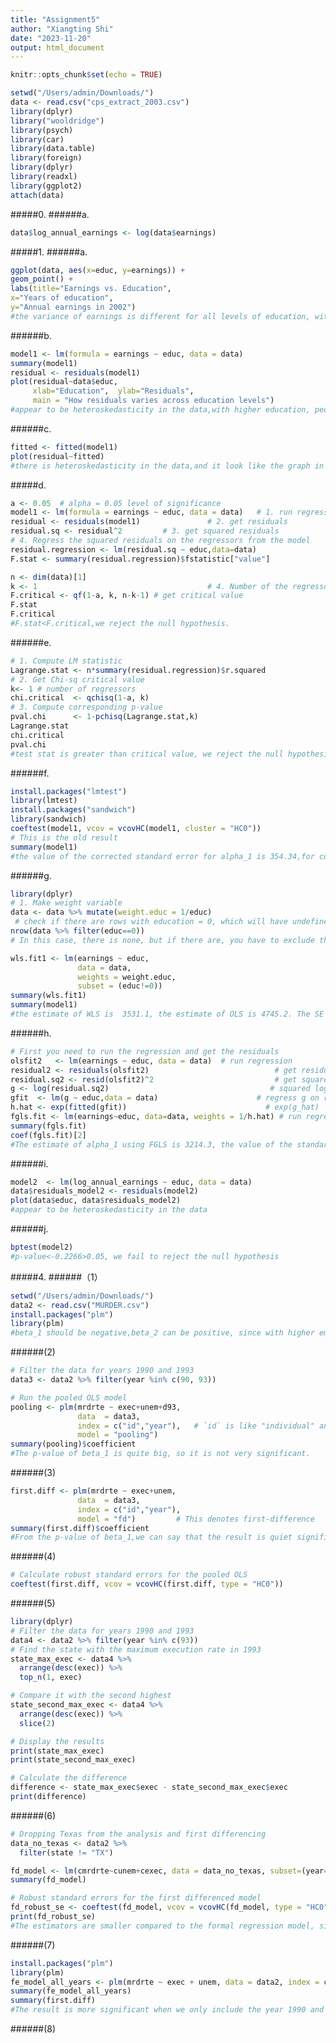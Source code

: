 ---
title: "Assignment5"
author: "Xiangting Shi"
date: "2023-11-20"
output: html_document
---

```{r setup, include=FALSE}
knitr::opts_chunk$set(echo = TRUE)
```

```{r}
setwd("/Users/admin/Downloads/")
data <- read.csv("cps_extract_2003.csv")
library(dplyr)
library("wooldridge")
library(psych)
library(car)
library(data.table)
library(foreign)
library(dplyr)
library(readxl)
library(ggplot2)
attach(data)
```
#####0.
######a.
```{r}
data$log_annual_earnings <- log(data$earnings)
```
#####1.
######a.
```{r}
ggplot(data, aes(x=educ, y=earnings)) +
geom_point() +
labs(title="Earnings vs. Education",
x="Years of education",
y="Annual earnings in 2002")
#the variance of earnings is different for all levels of education, with higher education, the variance of earnings becomes larger.
```
######b.
```{r}
model1 <- lm(formula = earnings ~ educ, data = data)
summary(model1)
residual <- residuals(model1)   
plot(residual~data$educ,
     xlab="Education",  ylab="Residuals",
     main = "How residuals varies across education levels")
#appear to be heteroskedasticity in the data,with higher education, people have more choices when they choose a career.
```
######c.
```{r}
fitted <- fitted(model1)
plot(residual~fitted)
#there is heteroskedasticity in the data,and it look like the graph in partB, since the predicted value of earnings have the same trend with the education.
```
#####d.
```{r}
a <- 0.05  # alpha = 0.05 level of significance
model1 <- lm(formula = earnings ~ educ, data = data)   # 1. run regression: 
residual <- residuals(model1)               # 2. get residuals
residual.sq <- residual^2         # 3. get squared residuals
# 4. Regress the squared residuals on the regressors from the model
residual.regression <- lm(residual.sq ~ educ,data=data)
F.stat <- summary(residual.regression)$fstatistic["value"]

n <- dim(data)[1]
k <- 1                                      # 4. Number of the regressors
F.critical <- qf(1-a, k, n-k-1) # get critical value
F.stat
F.critical
#F.stat<F.critical,we reject the null hypothesis.
```
######e.
```{r}
# 1. Compute LM statistic
Lagrange.stat <- n*summary(residual.regression)$r.squared
# 2. Get Chi-sq critical value
k<- 1 # number of regressors
chi.critical  <- qchisq(1-a, k)
# 3. Compute corresponding p-value
pval.chi      <- 1-pchisq(Lagrange.stat,k)
Lagrange.stat
chi.critical
pval.chi
#test stat is greater than critical value, we reject the null hypothesis.
```
######f.
```{r}
install.packages("lmtest")
library(lmtest)
install.packages("sandwich")
library(sandwich)
coeftest(model1, vcov = vcovHC(model1, cluster = "HC0"))
# This is the old result
summary(model1)
#the value of the corrected standard error for alpha_1 is 354.34,for corrected standard error is greater and the absolute value of  t-statistic is smaller.
```
######g.
```{r}
library(dplyr)
# 1. Make weight variable
data <- data %>% mutate(weight.educ = 1/educ)
 # check if there are rows with education = 0, which will have undefined weight
nrow(data %>% filter(educ==0)) 
# In this case, there is none, but if there are, you have to exclude those observations

wls.fit1 <- lm(earnings ~ educ, 
               data = data,
               weights = weight.educ, 
               subset = (educ!=0))
summary(wls.fit1)
summary(model1)
#the estimate of WLS is  3531.1, the estimate of OLS is 4745.2. The SE for WLS is 223.8 and the SE for OLS is 309.4. The WLS yields smaller standard errors. Since WLS are more efficient than OLS,the SE supposed to be smaller.
```
######h.
```{r}
# First you need to run the regression and get the residuals
olsfit2   <- lm(earnings ~ educ, data = data)  # run regression
residual2 <- residuals(olsfit2)                            # get residuals
residual.sq2 <- resid(olsfit2)^2                           # get squared residuals
g <- log(residual.sq2)                                    # squared log(squared residuals)
gfit  <- lm(g ~ educ,data = data)                      # regress g on regressors
h.hat <- exp(fitted(gfit))                               # exp(g_hat)
fgls.fit <- lm(earnings~educ, data=data, weights = 1/h.hat) # run regressor on weights = 1/h_hat
summary(fgls.fit)
coef(fgls.fit)[2]
#The estimate of alpha_1 using FGLS is 3214.3, the value of the standard error is 212.9 in FGLS, the value of the corrected standard error for alpha_1 is 354.34 in part F.
```
######i.
```{r}
model2  <- lm(log_annual_earnings ~ educ, data = data)
data$residuals_model2 <- residuals(model2)
plot(data$educ, data$residuals_model2)
#appear to be heteroskedasticity in the data
```
######j.
```{r}
bptest(model2)
#p-value<-0.2266>0.05, we fail to reject the null hypothesis
```
#####4.
######（1）
```{r}
setwd("/Users/admin/Downloads/")
data2 <- read.csv("MURDER.csv")
install.packages("plm")
library(plm)
#beta_1 should be negative,beta_2 can be positive, since with higher employment rate there maybe less murder rate. 
```
######(2)
```{r}
# Filter the data for years 1990 and 1993
data3 <- data2 %>% filter(year %in% c(90, 93))

# Run the pooled OLS model
pooling <- plm(mrdrte ~ exec+unem+d93,
               data  = data3,
               index = c("id","year"),   # `id` is like "individual" and `t` is like "time"
               model = "pooling")
summary(pooling)$coefficient
#The p-value of beta_1 is quite big, so it is not very significant.
```
######(3)
```{r}
first.diff <- plm(mrdrte ~ exec+unem, 
               data  = data3, 
               index = c("id","year"),
               model = "fd")         # This denotes first-difference
summary(first.diff)$coefficient
#From the p-value of beta_1,we can say that the result is quiet significant.
```
######(4)
```{r}
# Calculate robust standard errors for the pooled OLS
coeftest(first.diff, vcov = vcovHC(first.diff, type = "HC0"))

```
######(5)
```{r}
library(dplyr)
# Filter the data for years 1990 and 1993
data4 <- data2 %>% filter(year %in% c(93))
# Find the state with the maximum execution rate in 1993
state_max_exec <- data4 %>% 
  arrange(desc(exec)) %>% 
  top_n(1, exec)

# Compare it with the second highest
state_second_max_exec <- data4 %>% 
  arrange(desc(exec)) %>% 
  slice(2)

# Display the results
print(state_max_exec)
print(state_second_max_exec)

# Calculate the difference
difference <- state_max_exec$exec - state_second_max_exec$exec
print(difference)
```
######(6)
```{r}
# Dropping Texas from the analysis and first differencing
data_no_texas <- data2 %>% 
  filter(state != "TX")

fd_model <- lm(cmrdrte~cunem+cexec, data = data_no_texas, subset=(year==93))
summary(fd_model)

# Robust standard errors for the first differenced model
fd_robust_se <- coeftest(fd_model, vcov = vcovHC(fd_model, type = "HC0"))
print(fd_robust_se)
#The estimators are smaller compared to the formal regression model, since we drop the biggest observation, which means we decrease the variance.
```
######(7)
```{r}
install.packages("plm")
library(plm)
fe_model_all_years <- plm(mrdrte ~ exec + unem, data = data2, index = c("state", "year"), model = "within", effect = "twoways")
summary(fe_model_all_years)
summary(first.diff)
#The result is more significant when we only include the year 1990 and 1993.
```
######(8)




